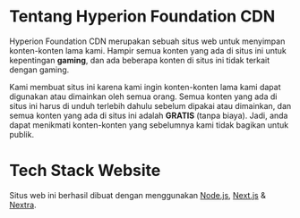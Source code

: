 # Tentang Hyperion Foundation CDN
Hyperion Foundation CDN merupakan sebuah situs web untuk menyimpan konten-konten lama kami. Hampir semua konten yang ada di situs ini untuk kepentingan **gaming**,
dan ada beberapa konten di situs ini tidak terkait dengan gaming.

Kami membuat situs ini karena kami ingin konten-konten lama kami dapat digunakan atau dimainkan oleh semua orang.
Semua konten yang ada di situs ini harus di unduh terlebih dahulu sebelum dipakai atau dimainkan, dan semua konten yang ada di situs ini adalah **GRATIS** (tanpa biaya).
Jadi, anda dapat menikmati konten-konten yang sebelumnya kami tidak bagikan untuk publik.

# Tech Stack Website
Situs web ini berhasil dibuat dengan menggunakan [Node.js](https://nodejs.org), [Next.js](https://nextjs.org) & [Nextra](https://nextra.site).